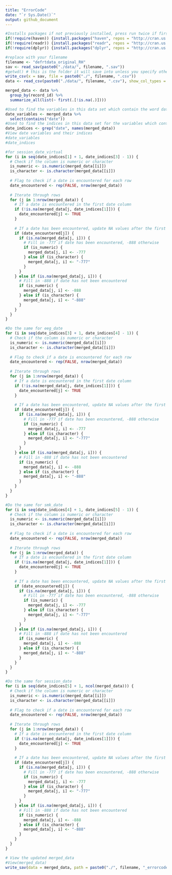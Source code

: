 ```yaml
---
title: "ErrorCode"
date: "`r Sys.Date()`"
output: github_document
---
```


```r
#Installs packages if not previously installed, press run twice if first time installing packages
if(!require(haven)) {install.packages("haven", repos = "http://cran.us.r-project.org"); library(haven)}
if(!require(readr)) {install.packages("readr", repos = "http://cran.us.r-project.org"); library(readr)}
if(!require(dplyr)) {install.packages("dplyr", repos = "http://cran.us.r-project.org"); library(dplyr)}
```

```r
#replace with your filename
filename <- "defrtdata_original_RH"
sav <- read_sav(paste0("./data/", filename, ".sav"))
#getwd() # this is the folder it will save into unless you specify otherwise in the path below
write_csv(x = sav, file = paste0("./", filename, ".csv"))
data <- read_csv(paste0("./data/", filename, ".csv"), show_col_types = F)

merged_data <- data %>%
  group_by(record_id) %>%
  summarize_all(list(~ first(.[!is.na(.)])))
```

```r
#Used to find the variables in this data set which contain the word date.
date_variables <- merged_data %>%
  select(contains("date"))
#Used to find the indices in this data set for the variables which contain the word date.
date_indices <- grep("date", names(merged_data))
#View date variables and their indices
#date_variables
#date_indices

#for session_date_virtual
for (i in seq(date_indices[1] + 1, date_indices[3] - 1)) {
  # Check if the column is numeric or character
  is_numeric <- is.numeric(merged_data[[i]])
  is_character <- is.character(merged_data[[i]])
  
  # Flag to check if a date is encountered for each row
  date_encountered <- rep(FALSE, nrow(merged_data))
  
  # Iterate through rows
  for (j in 1:nrow(merged_data)) {
    # If a date is encountered in the first date column
    if (!is.na(merged_data[j, date_indices[1]])) {
      date_encountered[j] <- TRUE
    }
    
    # If a date has been encountered, update NA values after the first date column
    if (date_encountered[j]) {
      if (is.na(merged_data[j, i])) {
        # Fill in -777 if date has been encountered, -888 otherwise
        if (is_numeric) {
          merged_data[j, i] <- -777
        } else if (is_character) {
          merged_data[j, i] <- "-777"
        }
      }
    } else if (is.na(merged_data[j, i])) {
      # Fill in -888 if date has not been encountered
      if (is_numeric) {
        merged_data[j, i] <- -888
      } else if (is_character) {
        merged_data[j, i] <- "-888"
      }
    }
  }
}

#Do the same for eeg_date
for (i in seq(date_indices[3] + 1, date_indices[4] - 1)) {
  # Check if the column is numeric or character
  is_numeric <- is.numeric(merged_data[[i]])
  is_character <- is.character(merged_data[[i]])
  
  # Flag to check if a date is encountered for each row
  date_encountered <- rep(FALSE, nrow(merged_data))
  
  # Iterate through rows
  for (j in 1:nrow(merged_data)) {
    # If a date is encountered in the first date column
    if (!is.na(merged_data[j, date_indices[1]])) {
      date_encountered[j] <- TRUE
    }
    
    # If a date has been encountered, update NA values after the first date column
    if (date_encountered[j]) {
      if (is.na(merged_data[j, i])) {
        # Fill in -777 if date has been encountered, -888 otherwise
        if (is_numeric) {
          merged_data[j, i] <- -777
        } else if (is_character) {
          merged_data[j, i] <- "-777"
        }
      }
    } else if (is.na(merged_data[j, i])) {
      # Fill in -888 if date has not been encountered
      if (is_numeric) {
        merged_data[j, i] <- -888
      } else if (is_character) {
        merged_data[j, i] <- "-888"
      }
    }
  }
}

#Do the same for smk_date
for (i in seq(date_indices[4] + 1, date_indices[5] - 1)) {
  # Check if the column is numeric or character
  is_numeric <- is.numeric(merged_data[[i]])
  is_character <- is.character(merged_data[[i]])
  
  # Flag to check if a date is encountered for each row
  date_encountered <- rep(FALSE, nrow(merged_data))
  
  # Iterate through rows
  for (j in 1:nrow(merged_data)) {
    # If a date is encountered in the first date column
    if (!is.na(merged_data[j, date_indices[1]])) {
      date_encountered[j] <- TRUE
    }
    
    # If a date has been encountered, update NA values after the first date column
    if (date_encountered[j]) {
      if (is.na(merged_data[j, i])) {
        # Fill in -777 if date has been encountered, -888 otherwise
        if (is_numeric) {
          merged_data[j, i] <- -777
        } else if (is_character) {
          merged_data[j, i] <- "-777"
        }
      }
    } else if (is.na(merged_data[j, i])) {
      # Fill in -888 if date has not been encountered
      if (is_numeric) {
        merged_data[j, i] <- -888
      } else if (is_character) {
        merged_data[j, i] <- "-888"
      }
    }
  }
}

#Do the same for session_date
for (i in seq(date_indices[5] + 1, ncol(merged_data))) {
  # Check if the column is numeric or character
  is_numeric <- is.numeric(merged_data[[i]])
  is_character <- is.character(merged_data[[i]])
  
  # Flag to check if a date is encountered for each row
  date_encountered <- rep(FALSE, nrow(merged_data))
  
  # Iterate through rows
  for (j in 1:nrow(merged_data)) {
    # If a date is encountered in the first date column
    if (!is.na(merged_data[j, date_indices[1]])) {
      date_encountered[j] <- TRUE
    }
    
    # If a date has been encountered, update NA values after the first date column
    if (date_encountered[j]) {
      if (is.na(merged_data[j, i])) {
        # Fill in -777 if date has been encountered, -888 otherwise
        if (is_numeric) {
          merged_data[j, i] <- -777
        } else if (is_character) {
          merged_data[j, i] <- "-777"
        }
      }
    } else if (is.na(merged_data[j, i])) {
      # Fill in -888 if date has not been encountered
      if (is_numeric) {
        merged_data[j, i] <- -888
      } else if (is_character) {
        merged_data[j, i] <- "-888"
      }
    }
  }
}

# View the updated merged_data
#View(merged_data)
write_sav(data = merged_data, path = paste0("./", filename, "_errorcode.sav"))
```
